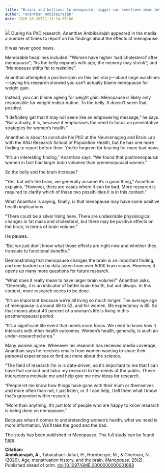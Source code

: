 ---
title: "Brains and bellies: In menopause, bigger can sometimes mean better"
author: "Ananthan Ambikairajah"
date: 2020-10-20T21:13:14-05:00
---
![](./menopause_brain.png)
During his PhD research, Ananthan Ambikairajah appeared in the media a number of times to report on his findings about the effects of menopause.

It was never good news.

Memorable headlines included: "Women have higher 'bad cholesterol' after menopause"; "As the belly expands with age, the memory may shrink"; and "Menopause shifts fat to waistline".

Ananthan attempted a positive spin on this last story—about large waistlines—saying his research showed you can't actually blame menopause for weight gain.

Instead, you can blame ageing for weight gain. Menopause is likely only responsible for weight redistribution. To the belly. It doesn't seem that positive.

"I definitely get that it may not seem like an empowering message," he says. "But actually, it is, because it emphasises the need to focus on preventative strategies for women’s health."

Ananthan is about to conclude his PhD at the Neuroimaging and Brain Lab with the ANU Research School of Population Health, but he has one more finding to report before then. You're forgiven for bracing for more bad news.

"It's an interesting finding," Ananthan says. "We found that postmenopausal women in fact had larger brain volumes than premenopausal women."

So the belly and the brain increase?

"Yes, but with the brain, we generally assume it's a good thing," Ananthan explains. "However, there are cases where it can be bad. More research is required to clarify which of these two possibilities it is in this context.”

What Ananthan is saying, finally, is that menopause may have some positive health implications.

"There could be a silver lining here. There are undesirable physiological changes in fat mass and cholesterol, but there may be positive effects on the brain, in terms of brain volume."

He pauses.

"But we just don't know what those effects are right now and whether they translate to functional benefits."

Demonstrating that menopause changes the brain is an important finding, and one backed up by data taken from over 5000 brain scans. However, it opens up many more questions for future research.

"What does it really mean to have larger brain volume?" Ananthan asks. "Generally, it is an indicator of better brain health, but not always. In this context, more research needs to be done.

"It's so important because we're all living so much longer. The average age of menopause is around 46 to 52, and for women, life expectancy is 85. So that means about 40 percent of a woman's life is living in this postmenopausal period.

"It's a significant life event that needs more focus. We need to know how it interacts with other health outcomes. Women's health, generally, is such an under-researched area."

Many women agree. Whenever his research has received media coverage, Ananthan says he receives emails from women wanting to share their personal experiences or find out more about the science.

"The field of research I'm in is data-driven, so it's important to me that I can have that contact and tailor my research to the needs of the public. These interactions motivate me and help give me new ideas for research.

"People let me know how things have gone with their mum or themselves and more often than not, I just listen, or if I can help, I tell them what I know that's grounded within research.

"More than anything, it's just lots of people who are happy to know research is being done on menopause."

Because when it comes to understanding women's health, what we need is more information. We'll take the good and the bad.

The study has been published in Menopause. The full study can be found [here](https://journals.lww.com/menopausejournal/Abstract/9000/Age,_menstruation_history,_and_the_brain.97065.aspx).

**Citation:**    
**Ambikairajah, A.**, Tabatabaei-Jafari, H., Hornberger, M., & Cherbuin, N. (2020). Age, menstruation history, and the brain. *Menopause*. 28(2). Published ahead of print. [doi:10.1097/GME.0000000000001688](https://journals.lww.com/menopausejournal/Abstract/9000/Age,_menstruation_history,_and_the_brain.97065.aspx)